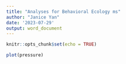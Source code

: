 ```yaml
---
title: "Analyses for Behavioral Ecology ms"
author: "Janice Yan"
date: '2023-07-29'
output: word_document
---
```


```r
knitr::opts_chunk$set(echo = TRUE)
```



```r
plot(pressure)
```

